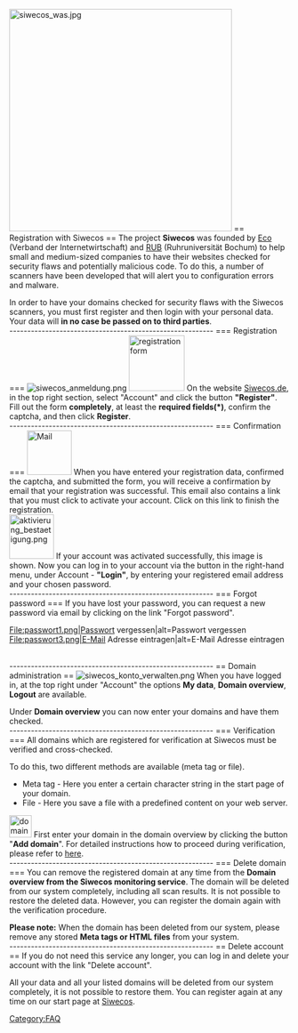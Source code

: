 [[File:siwecos_was.jpg|right|400px]]
<!--
- - - - - - - - - - - - - - - - - - - - - - - - - - - - -
-
-
-->== Registration with Siwecos ==<!--
-
-
- - - - - - - - - - - - - - - - - - - - - - - - - - - -->
The project '''Siwecos''' was founded by [https://www.eco.de/ Eco] (Verband der Internetwirtschaft) and [http://www.ruhr-uni-bochum.de/ RUB] (Ruhruniversität Bochum) to help small and medium-sized companies to have their websites checked for security flaws and potentially malicious code. To do this, a number of scanners have been developed that will alert you to configuration errors and malware.

In order to have your domains checked for security flaws with the Siwecos scanners, you must first register and then login with your personal data. Your data will '''in no case be passed on to third parties'''.
<br clear="all" />
---------------------------------------------------------
<!--
- - - - - - - - - - - - - - - - - - - - - - - - - - - - -
-
-
-->=== Registration ===<!--
-
-
- - - - - - - - - - - - - - - - - - - - - - - - - - - -->
[[File:siwecos_anmeldung.png|left]] [[File:Anmeldedaten.png|thumb|100px|registration form]] On the website [https://siwecos.de/ Siwecos.de], in the top right section, select "Account" and click the button '''"Register"'''. Fill out the form '''completely''', at least the '''required fields(*)''', confirm the captcha, and then click '''Register'''.
<br clear="all" />
---------------------------------------------------------
<!--
- - - - - - - - - - - - - - - - - - - - - - - - - - - - -
-
-
-->=== Confirmation ===<!--
-
-
- - - - - - - - - - - - - - - - - - - - - - - - - - - -->
[[File:siwecos_email_bestaetigung.jpg|thumb|left|80px|Mail]]
When you have entered your registration data, confirmed the captcha, and submitted the form, you will receive a confirmation by email that your registration was successful. This email also contains a link that you must click to activate your account. Click on this link to finish the registration.
<br clear="all" />
[[File:aktivierung_bestaetigung.png|left|thumb|80px]]
If your account was activated successfully, this image is shown. Now you can log in to your account via the button in the right-hand menu, under Account - '''"Login"''', by entering your registered email address and your chosen password.
<br clear="all" />
---------------------------------------------------------
<!--
- - - - - - - - - - - - - - - - - - - - - - - - - - - - -
-
-
-->=== Forgot password ===<!--
-
-
- - - - - - - - - - - - - - - - - - - - - - - - - - - -->
If you have lost your password, you can request a new password via email by clicking on the link "Forgot password".
<gallery mode="packed-overlay">
File:passwort1.png|Passwort vergessen|alt=Passwort vergessen
File:passwort3.png|E-Mail Adresse eintragen|alt=E-Mail Adresse eintragen
</gallery>
<br clear="all" />
---------------------------------------------------------
<!--
- - - - - - - - - - - - - - - - - - - - - - - - - - - - -
-
-
-->== Domain administration ==<!--
-
-
- - - - - - - - - - - - - - - - - - - - - - - - - - - -->
[[File:siwecos_konto_verwalten.png|left]]
When you have logged in, at the top right under "Account" the options '''My data''', '''Domain overview''', '''Logout''' are available. 

Under '''Domain overview''' you can now enter your domains and have them checked. 
<br clear="all" />
---------------------------------------------------------
<!--
- - - - - - - - - - - - - - - - - - - - - - - - - - - - -
-
-
-->=== Verification ===<!--
-
-
- - - - - - - - - - - - - - - - - - - - - - - - - - - -->
All domains which are registered for verification at Siwecos must be verified and cross-checked. 

To do this, two different methods are available (meta tag or file).

* Meta tag - Here you enter a certain character string in the start page of your domain.
* File - Here you save a file with a predefined content on your web server.

[[File:domain_hinzufuegen2.jpg|thumb|left|40px]]
First enter your domain in the domain overview by clicking the button "'''Add domain'''". For detailed instructions how to proceed during verification, please refer to [[Domain-Verification/EN|here]].
<br clear="all" />
---------------------------------------------------------
<!--
- - - - - - - - - - - - - - - - - - - - - - - - - - - - -
-
-
-->=== Delete domain ===<!--
-
-
- - - - - - - - - - - - - - - - - - - - - - - - - - - -->
You can remove the registered domain at any time from the '''Domain overview from the Siwecos monitoring service'''. The domain will be deleted from our system completely, including all scan results. It is not possible to restore the deleted data. However, you can register the domain again with the verification procedure. 

'''Please note:''' When the domain has been deleted from our system, please remove any stored '''Meta tags or HTML files''' from your system.
<br clear="all" />
---------------------------------------------------------
<!--
- - - - - - - - - - - - - - - - - - - - - - - - - - - - -
-
-
-->== Delete account ==<!--
-
-
- - - - - - - - - - - - - - - - - - - - - - - - - - - -->
If you do not need this service any longer, you can log in and delete your account with the link "Delete account". 

All your data and all your listed domains will be deleted from our system completely, it is not possible to restore them. You can register again at any time on our start page at [https://siwecos.de Siwecos].


[[Category:FAQ]]